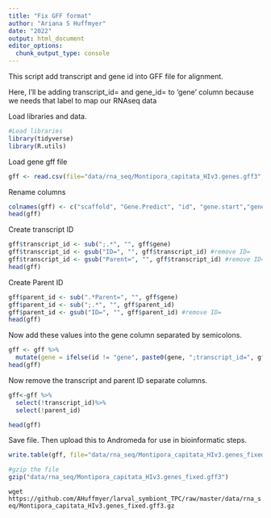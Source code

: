 ```yaml
---
title: "Fix GFF format"
author: "Ariana S Huffmyer"
date: "2022"
output: html_document
editor_options: 
  chunk_output_type: console
---
```

This script add transcript and gene id into GFF file for alignment.  

Here, I'll be adding transcript_id= and gene_id= to 'gene' column because we needs that label to map our RNAseq data  

Load libraries and data. 
```r
#Load libraries
library(tidyverse)
library(R.utils)
```

Load  gene gff file

```r
gff <- read.csv(file="data/rna_seq/Montipora_capitata_HIv3.genes.gff3", header=FALSE, sep="\t") 
```

Rename columns 

```r
colnames(gff) <- c("scaffold", "Gene.Predict", "id", "gene.start","gene.stop", "pos1", "pos2","pos3", "gene")
head(gff)
```

Create transcript ID  
```r
gff$transcript_id <- sub(";.*", "", gff$gene)
gff$transcript_id <- gsub("ID=", "", gff$transcript_id) #remove ID= 
gff$transcript_id <- gsub("Parent=", "", gff$transcript_id) #remove ID= 
head(gff)
```

Create Parent ID 
```r
gff$parent_id <- sub(".*Parent=", "", gff$gene)
gff$parent_id <- sub(";.*", "", gff$parent_id)
gff$parent_id <- gsub("ID=", "", gff$parent_id) #remove ID= 
head(gff)
```

Now add these values into the gene column separated by semicolons.  

```r
gff <- gff %>% 
  mutate(gene = ifelse(id != "gene", paste0(gene, ";transcript_id=", gff$transcript_id, ";gene_id=", gff$parent_id),  paste0(gene)))
head(gff)
```

Now remove the transcript and parent ID separate columns.  

```r
gff<-gff %>%
  select(!transcript_id)%>%
  select(!parent_id)

head(gff)
```

Save file. Then upload this to Andromeda for use in bioinformatic steps.  

```r
write.table(gff, file="data/rna_seq/Montipora_capitata_HIv3.genes_fixed.gff3", sep="\t", col.names = FALSE, row.names=FALSE, quote=FALSE)

#gzip the file 
gzip("data/rna_seq/Montipora_capitata_HIv3.genes_fixed.gff3")
```

`wget https://github.com/AHuffmyer/larval_symbiont_TPC/raw/master/data/rna_seq/Montipora_capitata_HIv3.genes_fixed.gff3.gz`  

